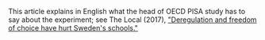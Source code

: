 
This article explains in English what the head of OECD PISA study has to say about the experiment; see The Local (2017), ["Deregulation and freedom of choice have hurt Sweden's schools."](https://www.thelocal.se/20170523/deregulation-and-freedom-of-choice-have-hurt-swedens-schools-pisa-head)